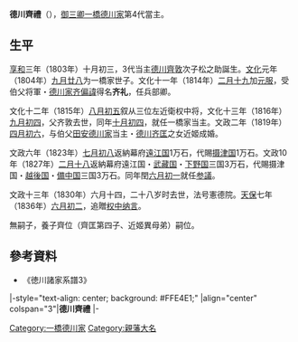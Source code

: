 {{日本武士
|名稱=德川齊禮
|圖片名稱=
|時代=[[江戶時代|江戶時代]]後期
|出生=[[享和|享和]]三年[[十月初三|十月初三]]（1803年11月16日）
|逝世=[[文政|文政]]十三年[[六月十四|六月十四]]（1830年8月2日）
|改名=松之助（幼名）、齊禮
|別名=一橋齊禮
|戒名=憲德院
|朝廷官位= 兵部卿、[[从三位|从三位]]・左近衛权中将、民部卿<br />参議、贈[[权中纳言|权中纳言]]
|主君=[[德川家齊|德川家齊]]
|氏族=[[德川氏|德川氏]]（[[一橋德川家|一橋德川家]]）
|父母=父：[[德川齊敦|德川齊敦]]、母：野尻氏
|兄弟=備千代、'''齊礼'''、信之助
|姐妹=英姬（[[岛津齐彬|岛津齐彬]]正室）、国子（奥平昌畅正室）
|正室=田安[[德川齊匡|德川齊匡]]之女・近姬
|嗣子=養子：'''[[德川齊位|德川齊位]]'''
}}
{{japanese|japanese=徳川 斉礼|kana=とくがわ なりのり|romaji=Tokugawa Narinori|kyujitai=德川 齊禮}}
'''德川齊禮'''（{{bd|1803年|11月16日|1830年|8月2日}}），[[御三卿|御三卿]][[一橋德川家|一橋德川家]]第4代當主。

==生平==
[[享和|享和]]三年（1803年）十月初三，3代当主[[德川齊敦|德川齊敦]]次子松之助誕生。[[文化_(年号)|文化]]元年（1804年）[[九月廿八|九月廿八]]为一橋家世子。文化十一年（1814年）[[二月十九|二月十九]]加[[元服|元服]]，受伯父将軍・[[德川家齐|德川家齐]][[偏諱|偏諱]]得名'''齐礼'''，任兵部卿。

文化十二年（1815年）[[八月初五|八月初五]]叙从三位左近衛权中将，文化十三年（1816年）[[九月初四|九月初四]]，父齐敦去世，同年[[十月初四|十月初四]]，就任一橋家当主。文政二年（1819年）[[四月初六|四月初六]]，与伯父[[田安德川家|田安德川家]]当主・[[德川齐匡|德川齐匡]]之女近姬成婚。

文政六年（1823年）[[七月初八|七月初八]]返納幕府[[遠江国|遠江国]]1万石，代賜[[摄津国|摄津国]]1万石。文政10年（1827年）[[二月十八|二月十八]]返納幕府遠江国・[[武藏国|武藏国]]・[[下野国|下野国]]三国3万石，代賜摄津国・[[越後国|越後国]]・[[備中国|備中国]]三国3万石。同年閏[[六月初一|六月初一]]就任[[参議|参議]]。

文政十三年（1830年）六月十四，二十八岁时去世，法号憲德院。[[天保_(日本)|天保]]七年（1836年）[[六月初二|六月初二]]，追贈[[权中纳言|权中纳言]]。

無嗣子，養子齊位（齊匡第四子、近姬異母弟）嗣位。

==參考資料==
{{reflist}}
*《徳川諸家系譜3》

{{start box}}
|-style="text-align: center; background: #FFE4E1;"
|align="center" colspan="3"|'''德川齊禮'''
{{s-pre}}
|-
{{s-before|[[德川齊敦|德川齊敦]]}}
{{s-title|[[一橋德川家|一橋德川家]]當主|1816年－1830年}}
{{s-after|[[德川齊位|德川齊位]]}}
{{end box}}

{{一橋德川家}}

[[Category:一橋德川家|Category:一橋德川家]]
[[Category:親藩大名|Category:親藩大名]]